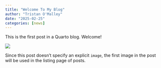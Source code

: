 ```yaml
---
title: "Welcome To My Blog"
author: "Tristan O'Malley"
date: "2025-02-25"
categories: [news]
---
```


This is the first post in a Quarto blog. Welcome!

![](thumbnail.jpg)

Since this post doesn't specify an explicit `image`, the first image in the post will be used in the listing page of posts.
